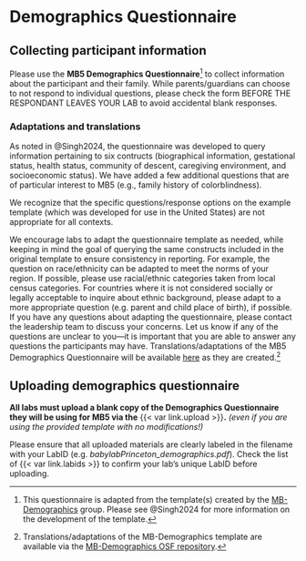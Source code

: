 # Demographics Questionnaire {#demographics}

## Collecting participant information

Please use the **MB5 Demographics Questionnaire**[^demographics-1] to collect information about the participant and their family. While parents/guardians can choose to not respond to individual questions, please check the form BEFORE THE RESPONDANT LEAVES YOUR LAB to avoid accidental blank responses.

[^demographics-1]: This questionnaire is adapted from the template(s) created by the [MB-Demographics](https://manybabies.org/MB-Demographics/) group. Please see @Singh2024 for more information on the development of the template.

### Adaptations and translations

As noted in @Singh2024, the questionnaire was developed to query information pertaining to six contructs (biographical information, gestational status, health status, community of descent, caregiving environment, and socioeconomic status). We have added a few additional questions that are of particular interest to MB5 (e.g., family history of colorblindness).

We recognize that the specific questions/response options on the example template (which was developed for use in the United States) are not appropriate for all contexts.

We encourage labs to adapt the questionnaire template as needed, while keeping in mind the goal of querying the same constructs included in the original template to ensure consistency in reporting. For example, the question on race/ethnicity can be adapted to meet the norms of your region. If possible, please use racial/ethnic categories taken from local census categories. For countries where it is not considered socially or legally acceptable to inquire about ethnic background, please adapt to a more appropriate question (e.g. parent and child place of birth), if possible. If you have any questions about adapting the questionnaire, please contact the leadership team to discuss your concerns. Let us know if any of the questions are unclear to you---it is important that you are able to answer any questions the participants may have. Translations/adaptations of the MB5 Demographics Questionnaire will be available [here](https://drive.google.com/drive/folders/1-3QWj7jg10KTWBsHqRPaRiqRwyHZfDD1?usp=sharing) as they are created.[^demographics-2]

[^demographics-2]: Translations/adaptations of the MB-Demographics template are available via the [MB-Demographics OSF repository](https://osf.io/nqc92/files/osfstorage).

## Uploading demographics questionnaire

**All labs must upload a blank copy of the Demographics Questionnaire they will be using for MB5 via the** {{< var link.upload >}}**.** *(even if you are using the provided template with no modifications!)*

Please ensure that all uploaded materials are clearly labeled in the filename with your LabID (e.g. *babylabPrinceton_demographics.pdf*). Check the list of {{< var link.labids >}} to confirm your lab's unique LabID before uploading.

